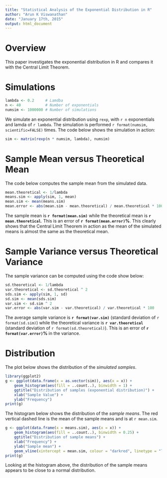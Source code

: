 ```yaml
---
title: "Statistical Analysis of the Exponential Distribution in R"
author: "Arun K Viswanathan"
date: "January 17th, 2015"
output: html_document
---
```


# Overview

This paper investigates the exponential distribution in R and compares it with 
the Central Limit Theorem.  

# Simulations

```r
lambda <- 0.2     # Lamdba
n <- 40           # Number of exponentials
numsim <- 1000000 # Number of simulations
```

We simulate an exponential distribution using `rexp`, with `r n` exponentials 
and lamda of `r lambda`. The simulation is performed 
`r format(numsim, scientific=FALSE)` times.  The code below shows the 
simulation in action:

```r
sim <- matrix(rexp(n * numsim, lambda), numsim) 
```

# Sample Mean versus Theoretical Mean

The code below computes the sample mean from the simulated data.

```r
mean.theoretical <- 1/lambda
means.sim <- apply(sim, 1, mean)
mean.sim <- mean(means.sim)
mean.error <- abs(mean.sim - mean.theoretical) / mean.theoretical * 100
```

The sample mean is **`r format(mean.sim)`** while the theoretical mean is 
**`r mean.theoretical`**. This is an error of **`r format(mean.error)`%**. This
clearly shows that the Central Limit Theorem in action as the mean of the
simulated means is almost the same as the theoretical mean.

# Sample Variance versus Theoretical Variance

The sample variance can be computed using the code show below:

```r
sd.theoretical <- 1/lambda
var.theoretical <- sd.theoretical ^ 2
sds.sim <- apply(sim, 1, sd)
sd.sim <- mean(sds.sim)
var.sim <- sd.sim ^ 2
var.error <- abs(var.sim - var.theoretical) / var.theoretical * 100
```

The average sample variance is **`r format(var.sim)`** (standard deviation of 
`r format(sd.sim)`) while the theoretical variance is 
**`r var.theoretical`** (standard deviation of `r format(sd.theoretical)`). 
This is an error of **`r format(var.error)`%** in the variance.

# Distribution

The plot below shows the distribution of the _simulated samples_.

```r
library(ggplot2)
g <- ggplot(data.frame(x = as.vector(sim)), aes(x = x)) +
    geom_histogram(aes(fill = ..count..), binwidth = 1) +
    ggtitle("Distribution of samples (exponential distribution)") +
    xlab("Sample Value") +
    ylab("Frequency") 
print(g)
````

The histogram below shows the distribution of the _sample means_. The red 
vertical dashed line is the mean of the sample means and is at `r mean.sim`.

```r
g <- ggplot(data.frame(x = means.sim), aes(x = x)) +
    geom_histogram(aes(fill = ..count..), binwidth = 0.25) +
    ggtitle("Distribution of sample means") +
    xlab("Frequency") +
    ylab("Sample mean") +
    geom_vline(xintercept = mean.sim, colour = "darkred", linetype = "longdash")
print(g)
```

Looking at the histogram above, the distribution of the sample means appears
to be close to a normal distribution.

